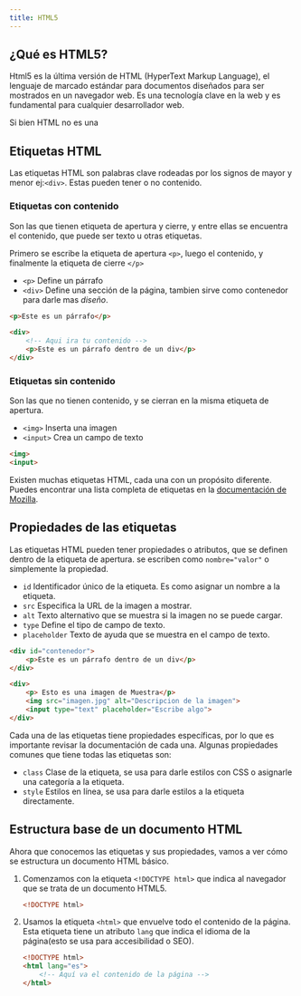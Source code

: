 ```yaml
---
title: HTML5
---
```



## ¿Qué es HTML5?
Html5 es la última versión de HTML (HyperText Markup Language), el lenguaje de marcado estándar para documentos diseñados para ser mostrados en un navegador web. Es una tecnología clave en la web y es fundamental para cualquier desarrollador web.

Si bien HTML no es una 

## Etiquetas HTML
Las etiquetas HTML son palabras clave rodeadas por los signos de mayor y menor ej:`<div>`. Estas pueden tener o no contenido.

### Etiquetas con contenido
Son las que tienen etiqueta de apertura y cierre, y entre ellas se encuentra el contenido, que puede ser texto u otras etiquetas.

Primero se escribe la etiqueta de apertura `<p>`, luego el contenido, y finalmente la etiqueta de cierre `</p>`

- `<p>` Define un párrafo
- `<div>` Define una sección de la página, tambien sirve como contenedor para darle mas _diseño_.
```html
<p>Este es un párrafo</p>

<div>
    <!-- Aqui ira tu contenido -->
    <p>Este es un párrafo dentro de un div</p>
</div>
```

### Etiquetas sin contenido
Son las que no tienen contenido, y se cierran en la misma etiqueta de apertura.

- `<img>` Inserta una imagen
- `<input>` Crea un campo de texto
```html
<img>
<input>
```

Existen muchas etiquetas HTML, cada una con un propósito diferente. Puedes encontrar una lista completa de etiquetas en la [documentación de Mozilla](https://developer.mozilla.org/es/docs/Web/HTML/Elemento).


## Propiedades de las etiquetas
Las etiquetas HTML pueden tener propiedades o atributos, que se definen dentro de la etiqueta de apertura. se escriben como `nombre="valor"` o simplemente la propiedad.

- `id` Identificador único de la etiqueta. Es como asignar un nombre a la etiqueta.
- `src` Especifica la URL de la imagen a mostrar.
- `alt` Texto alternativo que se muestra si la imagen no se puede cargar.
- `type` Define el tipo de campo de texto.
- `placeholder` Texto de ayuda que se muestra en el campo de texto.
```html "id="contenedor"" "src="imagen.jpg"" "alt="Descripcion de la imagen"" "type="text"" "placeholder="Escribe algo""
<div id="contenedor">
    <p>Este es un párrafo dentro de un div</p>
</div>

<div>
    <p> Esto es una imagen de Muestra</p>
    <img src="imagen.jpg" alt="Descripcion de la imagen">
    <input type="text" placeholder="Escribe algo">
</div>
```

Cada una de las etiquetas tiene propiedades específicas, por lo que es importante revisar la documentación de cada una.
Algunas propiedades comunes que tiene todas las etiquetas son:
- `class` Clase de la etiqueta, se usa para darle estilos con CSS o asignarle una categoría a la etiqueta.
- `style` Estilos en línea, se usa para darle estilos a la etiqueta directamente.


## Estructura base de un documento HTML

Ahora que conocemos las etiquetas y sus propiedades, vamos a ver cómo se estructura un documento HTML básico.


<Steps>


1. Comenzamos con la etiqueta `<!DOCTYPE html>` que indica al navegador que se trata de un documento HTML5.

    ```html 
    <!DOCTYPE html>
    ```

2. Usamos la etiqueta `<html>` que envuelve todo el contenido de la página. Esta etiqueta tiene un atributo `lang` que indica el idioma de la página(esto se usa para accesibilidad o SEO).

    ```html {2-4}
    <!DOCTYPE html>
    <html lang="es">
        <!-- Aquí va el contenido de la página -->
    </html>
    ```

</Steps>

